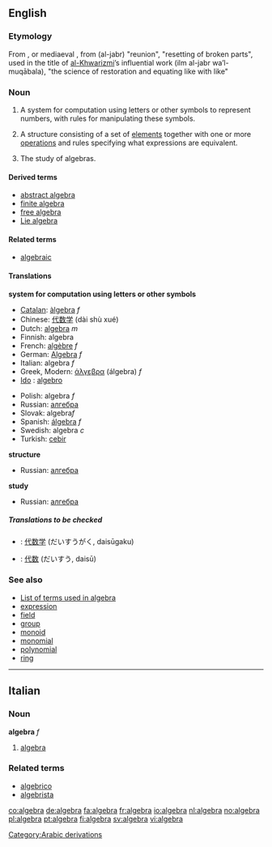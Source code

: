 {{see|Algebra}}
==English==
===Etymology===
From {{It.}}, {{Sp.}} or mediaeval {{L.}}, from {{Arab.}} {{ARchar|[[جبر|الجبر]]}} (al-jabr) "reunion", "resetting of broken parts", used in the title of [[w:Al-Khwarizmi|al-Khwarizmi]]’s influential work {{ARchar|علم الجبر والمقابلة}} (ilm al-jabr wa’l-muqābala), "the science of restoration and equating like with like"
[[Category:Arabic derivations]]

===Noun===
{{wikipedia}}
{{en-noun-reg-both}}

# {{math}} {{uncountable}} A system for computation using letters or other symbols to represent numbers, with rules for manipulating these symbols.
# {{math}} A structure consisting of a set of [[element]]s together with one or more [[operations]] and rules specifying what expressions are equivalent.
# {{math}} {{uncountable}} The study of algebras.

====Derived terms====
*[[abstract algebra]]
*[[finite algebra]]
*[[free algebra]]
*[[Lie algebra]]

====Related terms====
*[[algebraic]]

====Translations====
'''system for computation using letters or other symbols'''
{{top}}
*[[Catalan]]: [[àlgebra]] ''f''
*Chinese: [[代数学]] (dài shù xué)
*Dutch: [[algebra#Dutch|algebra]] ''m''
*Finnish: algebra
*French: [[algèbre]] ''f''
*German: [[Algebra]] ''f''
*Italian: algebra ''f''
*Greek, Modern: [[άλγεβρα]] (álgebra) ''f''
*[[Ido]] : [[algebro]]
{{mid}}
*Polish: algebra ''f''
*Russian: [[алгебра]] {{f}}
*Slovak: algebra'' f'' 
*Spanish: [[álgebra]] ''f'' 
*Swedish: algebra ''c''
*Turkish: [[cebir]] 
{{bottom}}

'''structure'''
{{top}}
{{mid}}
*Russian: [[алгебра]] {{f}}
{{bottom}}

'''study'''
{{top}}
{{mid}}
*Russian: [[алгебра]] {{f}}
{{bottom}}

=====Translations to be checked=====
<!--Remove this section once all of the translations below have been moved into the tables above.-->
{{checktrans}}
*{{ttbc|Japanese}}: [[代数学]] (だいすうがく, daisūgaku)
*{{ttbc|Japanese}}: [[代数]] (だいすう, daisū)

===See also===
*[[:Category:Algebra|List of terms used in algebra]]
*[[expression]]
*[[field]]
*[[group]]
*[[monoid]]
*[[monomial]]
*[[polynomial]]
*[[ring]]

----

==Italian==
===Noun===
'''algebra''' ''f''

#[[algebra#English|algebra]]

===Related terms===
*[[algebrico]]
*[[algebrista]]

[[co:algebra]]
[[de:algebra]]
[[fa:algebra]]
[[fr:algebra]]
[[io:algebra]]
[[nl:algebra]]
[[no:algebra]]
[[pl:algebra]]
[[pt:algebra]]
[[fi:algebra]]
[[sv:algebra]]
[[vi:algebra]]